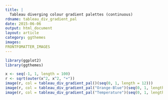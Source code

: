 ---
title: |
  Tableau diverging colour gradient palettes (continuous)
rdname: tableau_div_gradient_pal
date: 2015-06-06
output: html_document
layout: article
category: ggthemes
images:
FRONTFOMATTER_IMAGES
---

```{r, echo = FALSE, message = FALSE}
library(ggplot2)
library(ggthemes)
```

```{r tableau_div_gradient_pal, cache = TRUE}
x <- seq(-1, 1, length = 100)
r <- sqrt(outer(x^2, x^2, "+"))
image(r, col = tableau_div_gradient_pal()(seq(0, 1, length = 12)))
image(r, col = tableau_div_gradient_pal("Orange-Blue")(seq(0, 1, length = 12)))
image(r, col = tableau_div_gradient_pal("Temperature")(seq(0, 1, length = 12)))



```